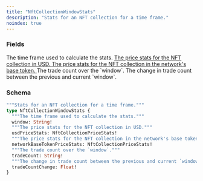 ```yaml
---
title: "NftCollectionWindowStats"
description: "Stats for an NFT collection for a time frame."
noindex: true
---
```


### Fields

<ResponseField name="window" type="String!" required>
  The time frame used to calculate the stats.
</ResponseField>

<a href="/api-reference/types/nftcollectionpricestats">
  <ResponseField name="usdPriceStats" type="NftCollectionPriceStats!" required>
    The price stats for the NFT collection in USD.
  </ResponseField>
</a>

<a href="/api-reference/types/nftcollectionpricestats">
  <ResponseField name="networkBaseTokenPriceStats" type="NftCollectionPriceStats!" required>
    The price stats for the NFT collection in the network's base token.
  </ResponseField>
</a>

<ResponseField name="tradeCount" type="String!" required>
  The trade count over the `window`.
</ResponseField>

<ResponseField name="tradeCountChange" type="Float!" required>
  The change in trade count between the previous and current `window`.
</ResponseField>

### Schema


```graphql 
"""Stats for an NFT collection for a time frame."""
type NftCollectionWindowStats {
  """The time frame used to calculate the stats."""
  window: String!
  """The price stats for the NFT collection in USD."""
  usdPriceStats: NftCollectionPriceStats!
  """The price stats for the NFT collection in the network's base token."""
  networkBaseTokenPriceStats: NftCollectionPriceStats!
  """The trade count over the `window`."""
  tradeCount: String!
  """The change in trade count between the previous and current `window`."""
  tradeCountChange: Float!
}
```
